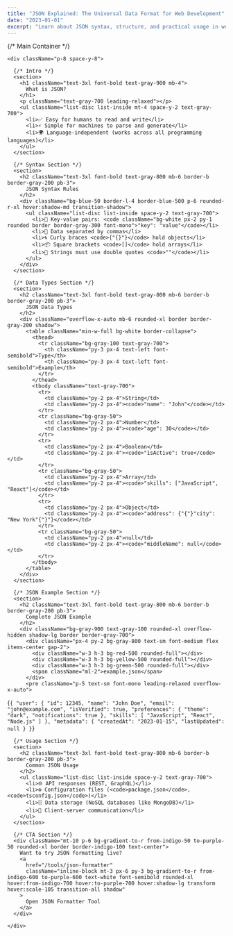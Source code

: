 ```yaml
---
title: "JSON Explained: The Universal Data Format for Web Development"
date: "2023-01-01"
excerpt: "Learn about JSON syntax, structure, and practical usage in web applications."
---
```


<div className="prose prose-lg max-w-none">
  {/* Main Container */}
  <div className="max-w-4xl mx-auto bg-white rounded-2xl border border-gray-200 overflow-hidden">

    <div className="p-8 space-y-8">
      
      {/* Intro */}
      <section>
        <h1 className="text-3xl font-bold text-gray-900 mb-4">
          What is JSON?
        </h1>
        <p className="text-gray-700 leading-relaxed"></p>
        <ul className="list-disc list-inside mt-4 space-y-2 text-gray-700">
          <li>✅ Easy for humans to read and write</li>
          <li>⚡ Simple for machines to parse and generate</li>
          <li>🌍 Language-independent (works across all programming languages)</li>
        </ul>
      </section>

      {/* Syntax Section */}
      <section>
        <h2 className="text-3xl font-bold text-gray-800 mb-6 border-b border-gray-200 pb-3">
          JSON Syntax Rules
        </h2>
        <div className="bg-blue-50 border-l-4 border-blue-500 p-6 rounded-r-xl hover:shadow-md transition-shadow">
          <ul className="list-disc list-inside space-y-2 text-gray-700">
            <li>🔑 Key-value pairs: <code className="bg-white px-2 py-1 rounded border border-gray-300 font-mono">"key": "value"</code></li>
            <li>🧩 Data separated by commas</li>
            <li>🌀 Curly braces <code>{"{}"}</code> hold objects</li>
            <li>📦 Square brackets <code>[]</code> hold arrays</li>
            <li>📝 Strings must use double quotes <code>""</code></li>
          </ul>
        </div>
      </section>

      {/* Data Types Section */}
      <section>
        <h2 className="text-3xl font-bold text-gray-800 mb-6 border-b border-gray-200 pb-3">
          JSON Data Types
        </h2>
        <div className="overflow-x-auto mb-6 rounded-xl border border-gray-200 shadow">
          <table className="min-w-full bg-white border-collapse">
            <thead>
              <tr className="bg-gray-100 text-gray-700">
                <th className="py-3 px-4 text-left font-semibold">Type</th>
                <th className="py-3 px-4 text-left font-semibold">Example</th>
              </tr>
            </thead>
            <tbody className="text-gray-700">
              <tr>
                <td className="py-2 px-4">String</td>
                <td className="py-2 px-4"><code>"name": "John"</code></td>
              </tr>
              <tr className="bg-gray-50">
                <td className="py-2 px-4">Number</td>
                <td className="py-2 px-4"><code>"age": 30</code></td>
              </tr>
              <tr>
                <td className="py-2 px-4">Boolean</td>
                <td className="py-2 px-4"><code>"isActive": true</code></td>
              </tr>
              <tr className="bg-gray-50">
                <td className="py-2 px-4">Array</td>
                <td className="py-2 px-4"><code>"skills": ["JavaScript", "React"]</code></td>
              </tr>
              <tr>
                <td className="py-2 px-4">Object</td>
                <td className="py-2 px-4"><code>"address": {"{"}"city": "New York"{"}"}</code></td>
              </tr>
              <tr className="bg-gray-50">
                <td className="py-2 px-4">null</td>
                <td className="py-2 px-4"><code>"middleName": null</code></td>
              </tr>
            </tbody>
          </table>
        </div>
      </section>

      {/* JSON Example Section */}
      <section>
        <h2 className="text-3xl font-bold text-gray-800 mb-6 border-b border-gray-200 pb-3">
          Complete JSON Example
        </h2>
        <div className="bg-gray-900 text-gray-100 rounded-xl overflow-hidden shadow-lg border border-gray-700">
          <div className="px-4 py-2 bg-gray-800 text-sm font-medium flex items-center gap-2">
            <div className="w-3 h-3 bg-red-500 rounded-full"></div>
            <div className="w-3 h-3 bg-yellow-500 rounded-full"></div>
            <div className="w-3 h-3 bg-green-500 rounded-full"></div>
            <span className="ml-2">example.json</span>
          </div>
          <pre className="p-5 text-sm font-mono leading-relaxed overflow-x-auto">
{`{
  "user": {
    "id": 12345,
    "name": "John Doe",
    "email": "john@example.com",
    "isVerified": true,
    "preferences": {
      "theme": "dark",
      "notifications": true
    },
    "skills": [
      "JavaScript",
      "React",
      "Node.js"
    ]
  },
  "metadata": {
    "createdAt": "2023-01-15",
    "lastUpdated": null
  }
}`}
          </pre>
        </div>
      </section>

      {/* Usage Section */}
      <section>
        <h2 className="text-3xl font-bold text-gray-800 mb-6 border-b border-gray-200 pb-3">
          Common JSON Usage
        </h2>
        <ul className="list-disc list-inside space-y-2 text-gray-700">
          <li>🌐 API responses (REST, GraphQL)</li>
          <li>⚙️ Configuration files (<code>package.json</code>, <code>tsconfig.json</code>)</li>
          <li>🗄️ Data storage (NoSQL databases like MongoDB)</li>
          <li>🔗 Client-server communication</li>
        </ul>
      </section>

      {/* CTA Section */}
      <div className="mt-10 p-6 bg-gradient-to-r from-indigo-50 to-purple-50 rounded-xl border border-indigo-100 text-center">
        Want to try JSON formatting live?
        <a 
          href="/tools/json-formatter" 
          className="inline-block mt-3 px-6 py-3 bg-gradient-to-r from-indigo-600 to-purple-600 text-white font-semibold rounded-xl hover:from-indigo-700 hover:to-purple-700 hover:shadow-lg transform hover:scale-105 transition-all shadow"
        >
          Open JSON Formatter Tool
        </a>
      </div>

    </div>
  </div>
</div>
